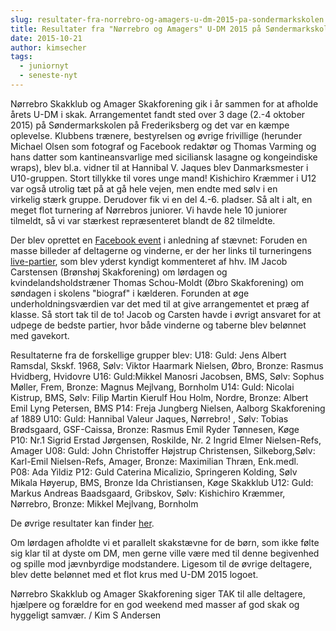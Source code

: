 ```yaml
---
slug: resultater-fra-norrebro-og-amagers-u-dm-2015-pa-sondermarkskolen
title: Resultater fra "Nørrebro og Amagers" U-DM 2015 på Søndermarkskolen
date: 2015-10-21
author: kimsecher
tags:
  - juniornyt
  - seneste-nyt
---
```

Nørrebro Skakklub og Amager Skakforening gik i år sammen for at afholde årets U-DM i skak.
Arrangementet fandt sted over 3 dage (2.-4 oktober 2015) på Søndermarkskolen på Frederiksberg og det var en kæmpe oplevelse.
Klubbens trænere, bestyrelsen og øvrige frivillige (herunder Michael Olsen som fotograf og Facebook redaktør og Thomas Varming og hans datter som kantineansvarlige med siciliansk lasagne og kongeindiske wraps), blev bl.a. vidner til at Hannibal V. Jaques blev Danmarksmester i U10-gruppen. Stort tillykke til vores unge mand! Kishichiro Kræmmer i U12 var også utrolig tæt på at gå hele vejen, men endte med sølv i en virkelig stærk gruppe. Derudover fik vi en del 4.-6. pladser. Så alt i alt, en meget flot turnering af Nørrebros juniorer. Vi havde hele 10 juniorer tilmeldt, så vi var stærkest repræsenteret blandt de 82 tilmeldte.

Der blev oprettet en <a href="https://www.facebook.com/DM-i-Skak-for-Ungdom-2015-811851962266239/">Facebook event</a> i anledning af stævnet: Foruden en masse billeder af deltagerne og vinderne, er der her links til turneringens <a href="http://www.liveskak.dk/2015/udm/">live-partier</a>, som blev yderst kyndigt kommenteret af hhv. IM Jacob Carstensen (Brønshøj Skakforening) om lørdagen og kvindelandsholdstræner Thomas Schou-Moldt (Øbro Skakforening) om søndagen i skolens "biograf" i kælderen. Forunden at øge underholdningsværdien var det med til at give arrangementet et præg af klasse. Så stort tak til de to! Jacob og Carsten havde i øvrigt ansvaret for at udpege de bedste partier, hvor både vinderne og taberne blev belønnet med gavekort.

Resultaterne fra de forskellige grupper blev:
U18: Guld: Jens Albert Ramsdal, Skskf. 1968, Sølv: Viktor Haarmark Nielsen, Øbro, Bronze: Rasmus Hvidberg, Hvidovre
U16: Guld:Mikkel Manosri Jacobsen, BMS, Sølv: Sophus Møller, Frem, Bronze: Magnus Mejlvang, Bornholm
U14: Guld: Nicolai Kistrup, BMS, Sølv: Filip Martin Kierulf Hou Holm, Nordre, Bronze: Albert Emil Lyng Petersen, BMS
P14: Freja Jungberg Nielsen, Aalborg Skakforening af 1889
U10: Guld: Hannibal Valeur Jaques, Nørrebro! , Sølv: Tobias Brødsgaard, GSF-Caissa, Bronze: Rasmus Emil Ryder Tønnesen, Køge
P10: Nr.1 Sigrid Erstad Jørgensen, Roskilde, Nr. 2 Ingrid Elmer Nielsen-Refs, Amager
U08: Guld: John Christoffer Højstrup Christensen, Silkeborg,Sølv: Karl-Emil Nielsen-Refs, Amager, Bronze: Maximilian Thræn, Enk.medl.
P08: Ada Yildiz
P12: Guld Caterina Micalizio, Springeren Kolding, Sølv Mikala Høyerup, BMS, Bronze Ida Christiansen, Køge Skakklub
U12: Guld: Markus Andreas Baadsgaard, Gribskov, Sølv: Kishichiro Kræmmer, Nørrebro, Bronze: Mikkel Mejlvang, Bornholm

De øvrige resultater kan finder <a href="http://turnering.skak.dk/TournamentActive/Details?tourId=22787">her</a>.

Om lørdagen afholdte vi et parallelt skakstævne for de børn, som ikke følte sig klar til at dyste om DM, men gerne ville være med til denne begivenhed og spille mod jævnbyrdige modstandere. Ligesom til de øvrige deltagere, blev dette belønnet med et flot krus med U-DM 2015 logoet.

Nørrebro Skakklub og Amager Skakforening siger TAK til alle deltagere, hjælpere og forældre for en god weekend med masser af god skak og hyggeligt samvær.
/ Kim S Andersen
